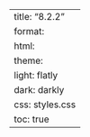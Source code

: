 ---
title: "8.2.2"
format:
    html:
        theme:
            light: flatly
            dark: darkly
        css: styles.css
        toc: true
---